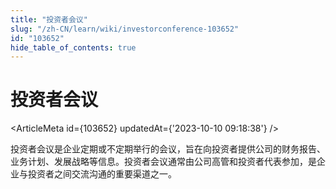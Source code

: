```yaml
---
title: "投资者会议"
slug: "/zh-CN/learn/wiki/investorconference-103652"
id: "103652"
hide_table_of_contents: true
---
```



<Breadcrumbs current="投资者会议" />

# 投资者会议

<ArticleMeta id={103652} updatedAt={'2023-10-10 09:18:38'} />
<div className='border-solid border-b border-t-0 my-4 border-[var(--ifm-color-gray-300)]' />

投资者会议是企业定期或不定期举行的会议，旨在向投资者提供公司的财务报告、业务计划、发展战略等信息。投资者会议通常由公司高管和投资者代表参加，是企业与投资者之间交流沟通的重要渠道之一。
